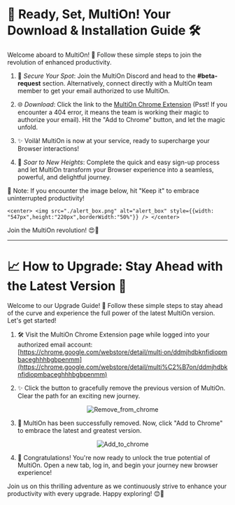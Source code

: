 
# 🚀 Ready, Set, MultiOn! Your Download & Installation Guide 🛠️

Welcome aboard to MultiOn! 🎉 Follow these simple steps to join the revolution of enhanced productivity.

1. 📨 *Secure Your Spot*: Join the MultiOn Discord and head to the **#beta-request** section. Alternatively, connect directly with a MultiOn team member to get your email authorized to use MultiOn.

2. 🌐 *Download*: Click the link to the [MultiOn Chrome Extension](https://chrome.google.com/webstore/detail/multi%C2%B7on/ddmjhdbknfidiopmbaceghhhbgbpenmm/related) (Psst! If you encounter a 404 error, it means the team is working their magic to authorize your email). Hit the "Add to Chrome" button, and let the magic unfold.

3. ✨ Voilà! MultiOn is now at your service, ready to supercharge your Browser interactions!

4. 🌈 *Soar to New Heights*: Complete the quick and easy sign-up process and let MultiOn transform your Browser experience into a seamless, powerful, and delightful journey.

🔔 Note: If you encounter the image below, hit "Keep it" to embrace uninterrupted productivity!

    <center> <img src="./alert_box.png" alt="alert_box" style={{width: "547px",height:"220px",borderWidth:"50%"}} /> </center>

Join the MultiOn revolution! 😍🚀


---
    


# 📈 How to Upgrade: Stay Ahead with the Latest Version 🚀

Welcome to our Upgrade Guide! 🎉 Follow these simple steps to stay ahead of the curve and experience the full power of the latest MultiOn version. Let's get started!

1. 🛠️ Visit the MultiOn Chrome Extension page while logged into your authorized email account: [https://chrome.google.com/webstore/detail/multi·on/ddmjhdbknfidiopmbaceghhhbgbpenmm](https://chrome.google.com/webstore/detail/multi%C2%B7on/ddmjhdbknfidiopmbaceghhhbgbpenmm)

2. ✨ Click the button to gracefully remove the previous version of MultiOn. Clear the path for an exciting new journey.

   <center> <img src="./Remove_from_chrome.png" alt="Remove_from_chrome" style={{width: "147px",height:"36px",borderWidth:"50%"}} /> </center>

3. 🚀 MultiOn has been successfully removed. Now, click "Add to Chrome" to embrace the latest and greatest version.

    <center> <img src="./Add_to_chrome.png" alt="Add_to_chrome" style={{width: "147px",height:"36px",borderWidth:"50%"}} /> </center>

4. 🌟 Congratulations! You're now ready to unlock the true potential of MultiOn. Open a new tab, log in, and begin your journey new browser experience!

Join us on this thrilling adventure as we continuously strive to enhance your productivity with every upgrade. Happy exploring! 😊🚀





